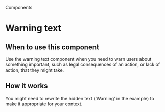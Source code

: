 
<Meta title="WarningText" />

<Hint>Components</Hint>

# Warning text

<Canvas>
  <Story of={WarningTextStories.primary} />
</Canvas>

## When to use this component

Use the warning text component when you need to warn users about something important, such as legal consequences of an action, or lack of action, that they might take.

## How it works

<Canvas>
  <Story of={WarningTextStories.primary} />
</Canvas>

You might need to rewrite the hidden text (‘Warning’ in the example) to make it appropriate for your context.
